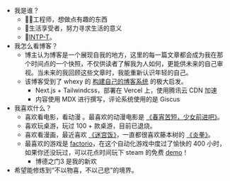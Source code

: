 - 我是谁？
    - 🧑‍💻工程师，想做点有趣的东西
    - 🌱生活享受者，努力寻求生活的意义
    - 👨[INTP-T](https://www.16personalities.com/ch/结果/intp-t/x/6r4u46ygo)。
- 我怎么看博客？
    - 博主认为博客是一个展现自我的地方，这里的每一篇文章都会成为我在那个时间点的一个快照，不仅供读者了解我为人如何，更能供未来的自己审视。当未来的我回顾这些文章时，我能重新认识年轻的自己。
    - 该博客受到了 whexy 的 [构建自己的博客系统](https://www.whexy.com/posts/blog-diy) 的极大启发。
        - Next.js + Tailwindcss，部署在 Vercel 上，使用腾讯云 CDN 加速
        - 内容使用 MDX 进行撰写，评论系统使用的是 Giscus
- 我喜欢什么？
    - 喜欢看电影，看动漫 <DeletedData data="成为婆罗门！" /> 。最喜欢的动漫电影是 [《春宵苦短，少女前进吧》](https://bangumi.tv/subject/202240)。
    - 喜欢玩桌游，玩过 100 + 款桌游，目前已退烧。
    - 喜欢看漫画，最近喜欢 [《迷宫饭》](https://bangumi.tv/subject/105206)，一直都很喜欢藤本树的 [《炎拳》](https://bangumi.tv/subject/179872)。
    - 最喜欢的游戏是 [factorio](https://www.factorio.com/)，在这个自动化游戏中度过了愉快的 400 小时，如果你还没玩过，可以花点时间玩下 steam 的免费 [demo](https://store.steampowered.com/app/427520/Factorio/)！
        - 博德之门3 是我的新欢
- 希望能修炼到“不以物喜，不以己悲”的境界。

